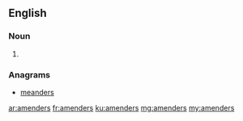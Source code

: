 ==English==

===Noun===
{{head|en}}

# {{plural of|amender}}

===Anagrams===
* [[meanders#English|meanders]]

[[ar:amenders]]
[[fr:amenders]]
[[ku:amenders]]
[[mg:amenders]]
[[my:amenders]]